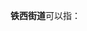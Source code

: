'''铁西街道'''可以指：
{{PRC admin/disambig|15/02/02/010/000|15/22/01/005/000|21/02/82/002/000|21/10/11/003/000|21/12/02/003/000|22/07/02/010/000|22/07/81/005/000|23/04/04/001/000|23/05/02/007/000|23/09/21/004/000|23/11/81/005/000|23/12/81/001/000|41/07/03/009/000}}
{{disambig|cat=四字乡级行政区划消歧义}}